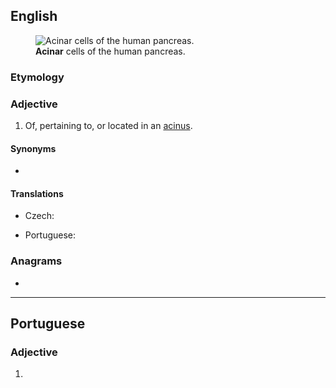 ==English==
[[Image:Pancreatic acinar cells - TEM.jpg|thumb|'''Acinar''' cells of the human pancreas.]]

===Etymology===
{{suffix|acinus|ar|lang=en}}

===Adjective===
{{en-adj|-}}

# {{lb|en|anatomy}} Of, pertaining to, or located in an [[acinus]].

====Synonyms====
* {{l|en|acinic}}

====Translations====
{{trans-top|pertaining to or located in an acinus}}
* Czech: {{t|cs|acinární}}
{{trans-mid}}
* Portuguese: {{t|pt|acinar}}
{{trans-bottom}}

===Anagrams===
* {{anagrams|en|Ancira|Carian|Carina|Ciaran|arnica|carina|crania|narica}}

----

==Portuguese==

===Adjective===
{{pt-adj|acina|r}}

# {{lb|pt|anatomy}} {{l|en|acinar}} {{gloss|pertaining to or located in an acinus}}